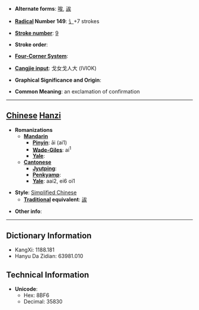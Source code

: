 * '''Alternate forms''': [[唉]], [[誒]]

* '''[[Wiktionary:Chinese radical index| Radical]] Number 149''': [[Wiktionary:Chinese radical index 讠|讠]]+7 strokes

* '''[[Wiktionary:Chinese total strokes index|Stroke number]]''': [[Wiktionary:Chinese total strokes index 9|9]]

* '''Stroke order''': 

* '''[[Wiktionary:Chinese four corner index|Four-Corner System]]''': 

* '''[[Wiktionary:Chinese Cangjie index|Cangjie input]]''': 戈女戈人大 (IVIOK)

* '''Graphical Significance and Origin''': 

* '''Common Meaning''': an exclamation of confirmation

----

== [[Chinese]] [[Hanzi]] ==

* '''Romanizations'''
** '''[[Mandarin]]'''
*** '''[[Pinyin]]''': āi (ai1)
*** '''[[Wade-Giles]]''': ai<sup>1</sup>
*** '''[[Yale]]''': 
** '''[[Cantonese]]'''
*** '''[[Jyutping]]''':
*** '''[[Penkyamp]]''': 
*** '''[[Yale]]''': aai2, ei6 oi1

* '''Style''': [[Simplified Chinese]] 
** '''[[Traditional Chinese|Traditional]] equivalent''': [[誒]]

* '''Other info''': 

----

== Dictionary Information ==

* KangXi: 1188.181
* Hanyu Da Zidian: 63981.010

== Technical Information ==

* '''Unicode''':
** Hex: 8BF6
** Decimal: 35830